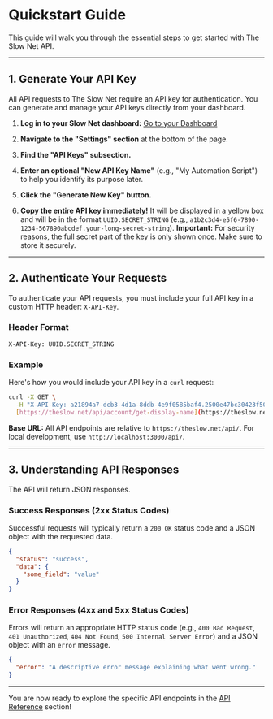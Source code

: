 # Quickstart Guide

This guide will walk you through the essential steps to get started with The Slow Net API.

---

## 1. Generate Your API Key

All API requests to The Slow Net require an API key for authentication. You can generate and manage your API keys directly from your dashboard.

1.  **Log in to your Slow Net dashboard:**
    [Go to your Dashboard](https://theslow.net/dashboard)

2.  **Navigate to the "Settings" section** at the bottom of the page.

3.  **Find the "API Keys" subsection.**

4.  **Enter an optional "New API Key Name"** (e.g., "My Automation Script") to help you identify its purpose later.

5.  **Click the "Generate New Key" button.**

6.  **Copy the entire API key immediately!** It will be displayed in a yellow box and will be in the format `UUID.SECRET_STRING` (e.g., `a1b2c3d4-e5f6-7890-1234-567890abcdef.your-long-secret-string`).
    **Important:** For security reasons, the full secret part of the key is only shown once. Make sure to store it securely.

---

## 2. Authenticate Your Requests

To authenticate your API requests, you must include your full API key in a custom HTTP header: `X-API-Key`.

### Header Format

```
X-API-Key: UUID.SECRET_STRING
```

### Example

Here's how you would include your API key in a `curl` request:

```bash copy
curl -X GET \
  -H "X-API-Key: a21894a7-dcb3-4d1a-8ddb-4e9f0585baf4.2500e47bc30423f50967f8d1f38e8d4acba659c607a7a6741693c7515f4c04ab" \
  [https://theslow.net/api/account/get-display-name](https://theslow.net/api/account/get-display-name)
```

**Base URL:** All API endpoints are relative to `https://theslow.net/api/`. For local development, use `http://localhost:3000/api/`.

---

## 3. Understanding API Responses

The API will return JSON responses.

### Success Responses (2xx Status Codes)

Successful requests will typically return a `200 OK` status code and a JSON object with the requested data.

```json
{
  "status": "success",
  "data": {
    "some_field": "value"
  }
}
```

### Error Responses (4xx and 5xx Status Codes)

Errors will return an appropriate HTTP status code (e.g., `400 Bad Request`, `401 Unauthorized`, `404 Not Found`, `500 Internal Server Error`) and a JSON object with an `error` message.

```json
{
  "error": "A descriptive error message explaining what went wrong."
}
```

---

You are now ready to explore the specific API endpoints in the [API Reference](/api-reference/index) section!
